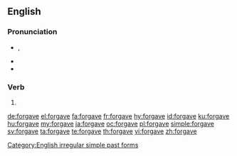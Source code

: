 ==English==

===Pronunciation===
* {{enPR|fər-gāv'|fôr-gāv'}}, {{IPA|/fə(ɹ)ˈɡeɪv/|/fɔː(ɹ)ˈɡeɪv/|lang=en}}
* {{audio|en-us-forgave.ogg|Audio (US)|lang=en}}
* {{rhymes|eɪv|lang=en}}

===Verb===
{{head|en|verb form}}

# {{en-simple past of|forgive}}

[[Category:English irregular simple past forms]]

[[de:forgave]]
[[el:forgave]]
[[fa:forgave]]
[[fr:forgave]]
[[hy:forgave]]
[[id:forgave]]
[[ku:forgave]]
[[hu:forgave]]
[[my:forgave]]
[[ja:forgave]]
[[oc:forgave]]
[[pl:forgave]]
[[simple:forgave]]
[[sv:forgave]]
[[ta:forgave]]
[[te:forgave]]
[[th:forgave]]
[[vi:forgave]]
[[zh:forgave]]